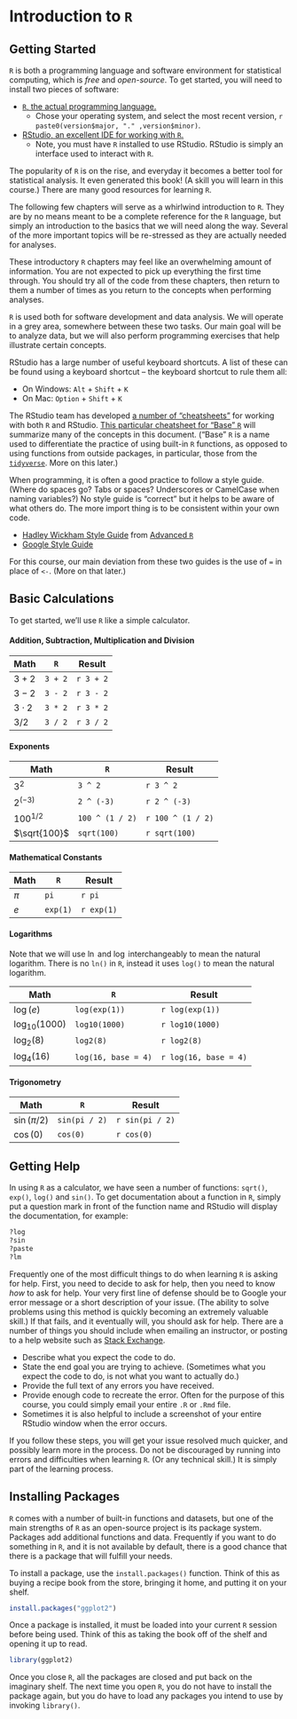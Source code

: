 # Introduction to `R`

## Getting Started

`R` is both a programming language and software environment for statistical computing, which is *free* and *open-source*. To get started, you will need to install two pieces of software:

- [`R`, the actual programming language.](http://cran.r-project.org/){target="_blank"}
    - Chose your operating system, and select the most recent version, `r paste0(version$major, "." ,version$minor)`.
- [RStudio, an excellent IDE for working with `R`.](http://www.rstudio.com/){target="_blank"}
    - Note, you must have `R` installed to use RStudio. RStudio is simply an interface used to interact with `R`.

The popularity of `R` is on the rise, and everyday it becomes a better tool for statistical analysis. It even generated this book! (A skill you will learn in this course.) There are many good resources for learning `R`. 

The following few chapters will serve as a whirlwind introduction to `R`. They are by no means meant to be a complete reference for the `R` language, but simply an introduction to the basics that we will need along the way. Several of the more important topics will be re-stressed as they are actually needed for analyses.

These introductory `R` chapters may feel like an overwhelming amount of information. You are not expected to pick up everything the first time through. You should try all of the code from these chapters, then return to them a number of times as you return to the concepts when performing analyses.

`R` is used both for software development and data analysis. We will operate in a grey area, somewhere between these two tasks. Our main goal will be to analyze data, but we will also perform programming exercises that help illustrate certain concepts.

RStudio has a large number of useful keyboard shortcuts. A list of these can be found using a keyboard shortcut -- the keyboard shortcut to rule them all:

- On Windows: `Alt` + `Shift` + `K`
- On Mac:  `Option` + `Shift` + `K`

The RStudio team has developed [a number of "cheatsheets"](https://www.rstudio.com/resources/cheatsheets/){target="_blank"} for working with both `R` and RStudio. [This particular cheatsheet for "Base" `R`](http://www.rstudio.com/wp-content/uploads/2016/05/base-r.pdf){target="_blank"} will summarize many of the concepts in this document. ("Base" `R` is a name used to differentiate the practice of using built-in `R` functions, as opposed to using functions from outside packages, in particular, those from the [`tidyverse`](https://www.tidyverse.org/){target="_blank"}. More on this later.)

When programming, it is often a good practice to follow a style guide. (Where do spaces go? Tabs or spaces? Underscores or CamelCase when naming variables?) No style guide is "correct" but it helps to be aware of what others do. The more import thing is to be consistent within your own code.

- [Hadley Wickham Style Guide](http://adv-r.had.co.nz/Style.html){target="_blank"} from [Advanced `R`](http://adv-r.had.co.nz/){target="_blank"}
- [Google Style Guide](https://google.github.io/styleguide/Rguide.xml){target="_blank"}

For this course, our main deviation from these two guides is the use of `=` in place of `<-`. (More on that later.)

## Basic Calculations

To get started, we'll use `R` like a simple calculator.

#### Addition, Subtraction, Multiplication and Division {-}

| Math          | `R`     | Result    |
|---------------|---------|-----------|
| $3 + 2$       | `3 + 2` | `r 3 + 2` |
| $3 - 2$       | `3 - 2` | `r 3 - 2` |
| $3 \cdot2$    | `3 * 2` | `r 3 * 2` |
| $3 / 2$       | `3 / 2` | `r 3 / 2` |

#### Exponents  {-}

| Math         | `R`             | Result            |
|--------------|-----------------|-------------------|
| $3^2$        | `3 ^ 2`         | `r 3 ^ 2`         |
| $2^{(-3)}$   | `2 ^ (-3)`      | `r 2 ^ (-3)`      |
| $100^{1/2}$  | `100 ^ (1 / 2)` | `r 100 ^ (1 / 2)` |
| $\sqrt{100}$ | `sqrt(100)`     | `r sqrt(100)`     |

#### Mathematical Constants  {-}

| Math         | `R`             | Result            |
|--------------|-----------------|-------------------|
| $\pi$        | `pi`            | `r pi`            |
| $e$          | `exp(1)`        | `r exp(1)`        |

#### Logarithms  {-}

Note that we will use $\ln$ and $\log$ interchangeably to mean the natural logarithm. There is no `ln()` in `R`, instead it uses `log()` to mean the natural logarithm.

| Math              | `R`                 | Result                |
|-------------------|---------------------|-----------------------|
| $\log(e)$         | `log(exp(1))`       | `r log(exp(1))`       |
| $\log_{10}(1000)$ | `log10(1000)`       | `r log10(1000)`       |
| $\log_{2}(8)$     | `log2(8)`           | `r log2(8)`           |
| $\log_{4}(16)$    | `log(16, base = 4)` | `r log(16, base = 4)` |

#### Trigonometry  {-}

| Math            | `R`           | Result          |
|-----------------|---------------|-----------------|
| $\sin(\pi / 2)$ | `sin(pi / 2)` | `r sin(pi / 2)` |
| $\cos(0)$       | `cos(0)`      | `r cos(0)`      |

## Getting Help

In using `R` as a calculator, we have seen a number of functions: `sqrt()`, `exp()`, `log()` and `sin()`. To get documentation about a function in `R`, simply put a question mark in front of the function name and RStudio will display the documentation, for example: 

```r
?log
?sin
?paste
?lm
```

Frequently one of the most difficult things to do when learning `R` is asking for help. First, you need to decide to ask for help, then you need to know *how* to ask for help. Your very first line of defense should be to Google your error message or a short description of your issue. (The ability to solve problems using this method is quickly becoming an extremely valuable skill.) If that fails, and it eventually will, you should ask for help. There are a number of things you should include when emailing an instructor, or posting to a help website such as [Stack Exchange](http://stats.stackexchange.com/){target="_blank"}.

- Describe what you expect the code to do.
- State the end goal you are trying to achieve. (Sometimes what you expect the code to do, is not what you want to actually do.)
- Provide the full text of any errors you have received.
- Provide enough code to recreate the error. Often for the purpose of this course, you could simply email your entire `.R` or `.Rmd` file.
- Sometimes it is also helpful to include a screenshot of your entire RStudio window when the error occurs.

If you follow these steps, you will get your issue resolved much quicker, and possibly learn more in the process. Do not be discouraged by running into errors and difficulties when learning `R`. (Or any technical skill.) It is simply part of the learning process.

## Installing Packages

`R` comes with a number of built-in functions and datasets, but one of the main strengths of `R` as an open-source project is its package system. Packages add additional functions and data. Frequently if you want to do something in `R`, and it is not available by default, there is a good chance that there is a package that will fulfill your needs.

To install a package, use the `install.packages()` function. Think of this as buying a recipe book from the store, bringing it home, and putting it on your shelf.

```r
install.packages("ggplot2")
```

Once a package is installed, it must be loaded into your current `R` session before being used. Think of this as taking the book off of the shelf and opening it up to read.

```r
library(ggplot2)
```

Once you close `R`, all the packages are closed and put back on the imaginary shelf. The next time you open `R`, you do not have to install the package again, but you do have to load any packages you intend to use by invoking `library()`.



